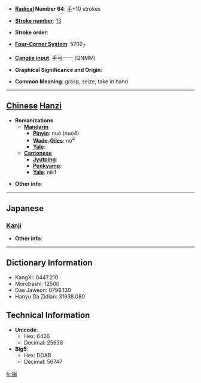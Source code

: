 * '''[[Wiktionary:Chinese radical index| Radical]] Number 64''': [[Wiktionary:Chinese radical index 手|手]]+10 strokes

* '''[[Wiktionary:Chinese total strokes index|Stroke number]]''': [[Wiktionary:Chinese total strokes index 13|13]]

* '''Stroke order''': 

* '''[[Wiktionary:Chinese four corner index|Four-Corner System]]''': 5702<sub>7</sub>

* '''[[Wiktionary:Chinese Cangjie index|Cangjie input]]''': 手弓一一 (QNMM)

* '''Graphical Significance and Origin''': 

* '''Common Meaning''': grasp, seize, take in hand

----

== [[Chinese]] [[Hanzi]] ==

* '''Romanizations'''
** '''[[Mandarin]]'''
*** '''[[Pinyin]]''': nuò (nuo4)
*** '''[[Wade-Giles]]''': no<sup>4</sup>
*** '''[[Yale]]''': 
** '''[[Cantonese]]'''
*** '''[[Jyutping]]''':
*** '''[[Penkyamp]]''': 
*** '''[[Yale]]''': nik1

* '''Other info''': 

----

==Japanese==
===[[Kanji]]===
{{kanji|on readings=[[じゃく]] (jaku), [[だく]] (daku), [[にゃく]] (nyaku)|kun readings=[[からめる]] (karameru)}}

* '''Other info''':  

----

== Dictionary Information ==

* KangXi: 0447.210
* Morobashi: 12500
* Dae Jaweon: 0798.130
* Hanyu Da Zidian: 31938.080

== Technical Information ==

* '''Unicode''':
** Hex: 6426
** Decimal: 25638
* '''Big5''':
** Hex: DDAB
** Decimal: 56747

[[fr:搦]]